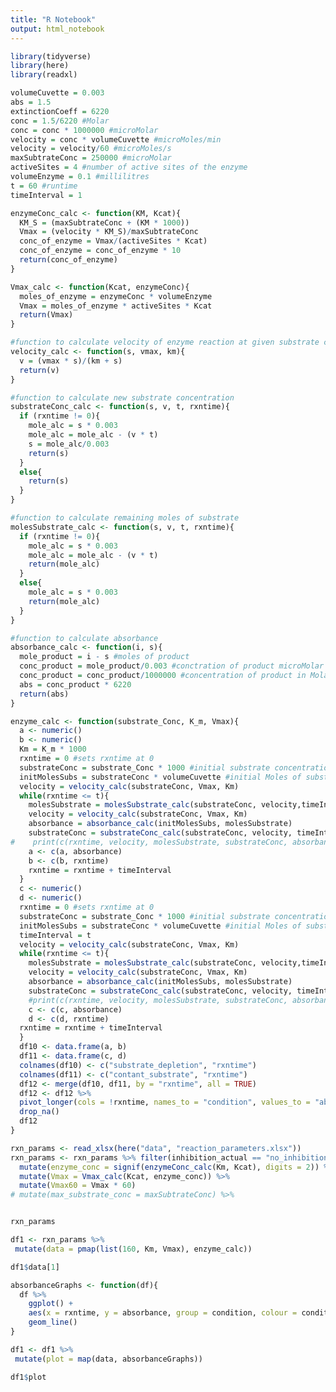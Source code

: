 ```yaml
---
title: "R Notebook"
output: html_notebook
---
```

```r
library(tidyverse)
library(here)
library(readxl)
```
```r
volumeCuvette = 0.003
abs = 1.5
extinctionCoeff = 6220
conc = 1.5/6220 #Molar
conc = conc * 1000000 #microMolar
velocity = conc * volumeCuvette #microMoles/min
velocity = velocity/60 #microMoles/s 
maxSubtrateConc = 250000 #microMolar
activeSites = 4 #number of active sites of the enzyme 
volumeEnzyme = 0.1 #millilitres
t = 60 #runtime
timeInterval = 1
```
```r
enzymeConc_calc <- function(KM, Kcat){
  KM_S = (maxSubtrateConc + (KM * 1000))
  Vmax = (velocity * KM_S)/maxSubtrateConc 
  conc_of_enzyme = Vmax/(activeSites * Kcat)
  conc_of_enzyme = conc_of_enzyme * 10
  return(conc_of_enzyme)
}

Vmax_calc <- function(Kcat, enzymeConc){
  moles_of_enzyme = enzymeConc * volumeEnzyme
  Vmax = moles_of_enzyme * activeSites * Kcat
  return(Vmax)
}
```

```r
#function to calculate velocity of enzyme reaction at given substrate concentration
velocity_calc <- function(s, vmax, km){
  v = (vmax * s)/(km + s)
  return(v)
}

#function to calculate new substrate concentration
substrateConc_calc <- function(s, v, t, rxntime){
  if (rxntime != 0){
    mole_alc = s * 0.003
    mole_alc = mole_alc - (v * t)
    s = mole_alc/0.003
    return(s)
  }
  else{
    return(s)
  }
}

#function to calculate remaining moles of substrate
molesSubstrate_calc <- function(s, v, t, rxntime){
  if (rxntime != 0){
    mole_alc = s * 0.003
    mole_alc = mole_alc - (v * t)
    return(mole_alc)
  }
  else{
    mole_alc = s * 0.003
    return(mole_alc)
  }
}

#function to calculate absorbance
absorbance_calc <- function(i, s){
  mole_product = i - s #moles of product
  conc_product = mole_product/0.003 #conctration of product microMolar
  conc_product = conc_product/1000000 #concentration of product in Molar
  abs = conc_product * 6220
  return(abs)
}
```

```r

enzyme_calc <- function(substrate_Conc, K_m, Vmax){
  a <- numeric()
  b <- numeric()
  Km = K_m * 1000
  rxntime = 0 #sets rxntime at 0
  substrateConc = substrate_Conc * 1000 #initial substrate concentration
  initMolesSubs = substrateConc * volumeCuvette #initial Moles of substrate
  velocity = velocity_calc(substrateConc, Vmax, Km)
  while(rxntime <= t){
    molesSubstrate = molesSubstrate_calc(substrateConc, velocity,timeInterval, rxntime) #moles of substrate remaining
    velocity = velocity_calc(substrateConc, Vmax, Km)
    absorbance = absorbance_calc(initMolesSubs, molesSubstrate)
    substrateConc = substrateConc_calc(substrateConc, velocity, timeInterval, rxntime)
#    print(c(rxntime, velocity, molesSubstrate, substrateConc, absorbance))
    a <- c(a, absorbance)
    b <- c(b, rxntime)
    rxntime = rxntime + timeInterval
  }
  c <- numeric()
  d <- numeric()
  rxntime = 0 #sets rxntime at 0
  substrateConc = substrate_Conc * 1000 #initial substrate concentration
  initMolesSubs = substrateConc * volumeCuvette #initial Moles of substrate
  timeInterval = t
  velocity = velocity_calc(substrateConc, Vmax, Km)
  while(rxntime <= t){
    molesSubstrate = molesSubstrate_calc(substrateConc, velocity,timeInterval, rxntime) #moles of substrate remaining
    velocity = velocity_calc(substrateConc, Vmax, Km)
    absorbance = absorbance_calc(initMolesSubs, molesSubstrate)
    substrateConc = substrateConc_calc(substrateConc, velocity, timeInterval, rxntime)
    #print(c(rxntime, velocity, molesSubstrate, substrateConc, absorbance))
    c <- c(c, absorbance)
    d <- c(d, rxntime)
  rxntime = rxntime + timeInterval
  }
  df10 <- data.frame(a, b)
  df11 <- data.frame(c, d)
  colnames(df10) <- c("substrate_depletion", "rxntime")
  colnames(df11) <- c("contant_substrate", "rxntime")
  df12 <- merge(df10, df11, by = "rxntime", all = TRUE)
  df12 <- df12 %>%
  pivot_longer(cols = !rxntime, names_to = "condition", values_to = "absorbance") %>%
  drop_na()
  df12
}

```

```r
rxn_params <- read_xlsx(here("data", "reaction_parameters.xlsx"))
rxn_params <- rxn_params %>% filter(inhibition_actual == "no_inhibition") %>% 
  mutate(enzyme_conc = signif(enzymeConc_calc(Km, Kcat), digits = 2)) %>% 
  mutate(Vmax = Vmax_calc(Kcat, enzyme_conc)) %>% 
  mutate(Vmax60 = Vmax * 60) 
# mutate(max_substrate_conc = maxSubtrateConc) %>%


rxn_params
```
```r
df1 <- rxn_params %>% 
 mutate(data = pmap(list(160, Km, Vmax), enzyme_calc))

df1$data[1]
```
```r
absorbanceGraphs <- function(df){
  df %>%
    ggplot() +
    aes(x = rxntime, y = absorbance, group = condition, colour = condition) +
    geom_line()
}
```
```r
df1 <- df1 %>% 
 mutate(plot = map(data, absorbanceGraphs))

df1$plot
```

